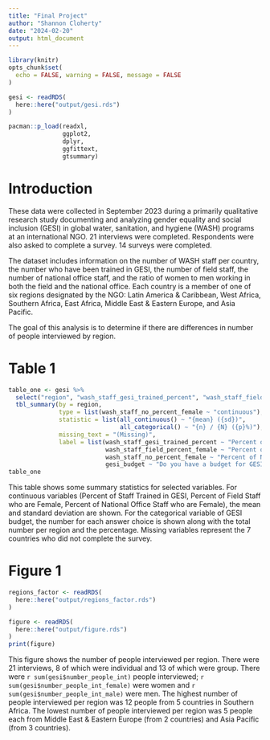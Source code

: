 ```yaml
---
title: "Final Project"
author: "Shannon Cloherty"
date: "2024-02-20"
output: html_document
---
```


```r
library(knitr)
opts_chunk$set(
  echo = FALSE, warning = FALSE, message = FALSE
)

gesi <- readRDS(
  here::here("output/gesi.rds")
)

pacman::p_load(readxl,
               ggplot2,
               dplyr,
               ggfittext,
               gtsummary)
```

# Introduction

These data were collected in September 2023 during a primarily qualitative research study documenting and analyzing gender equality and social inclusion (GESI) in global water, sanitation, and hygiene (WASH) programs at an international NGO. 21 interviews were completed. Respondents were also asked to complete a survey. 14 surveys were completed.

The dataset includes information on the number of WASH staff per country, the number who have been trained in GESI, the number of field staff, the number of national office staff, and the ratio of women to men working in both the field and the national office. Each country is a member of one of six regions designated by the NGO: Latin America & Caribbean, West Africa, Southern Africa, East Africa, Middle East & Eastern Europe, and Asia Pacific.

The goal of this analysis is to determine if there are differences in number of people interviewed by region.

# Table 1

```r
table_one <- gesi %>%
  select("region", "wash_staff_gesi_trained_percent", "wash_staff_field_percent_female", "wash_staff_no_percent_female", "gesi_budget") %>%
  tbl_summary(by = region,
              type = list(wash_staff_no_percent_female ~ "continuous"),
              statistic = list(all_continuous() ~ "{mean} ({sd})",
                               all_categorical() ~ "{n} / {N} ({p}%)"),
              missing_text = "(Missing)",
              label = list(wash_staff_gesi_trained_percent ~ "Percent of Staff Trained in GESI",
                           wash_staff_field_percent_female ~ "Percent of Field Staff who are Female",
                           wash_staff_no_percent_female ~ "Percent of National Office Staff who are Female",
                           gesi_budget ~ "Do you have a budget for GESI?"))
table_one
```

This table shows some summary statistics for selected variables. For continuous variables (Percent of Staff Trained in GESI, Percent of Field Staff who are Female, Percent of National Office Staff who are Female), the mean and standard deviation are shown. For the categorical variable of GESI budget, the number for each answer choice is shown along with the total number per region and the percentage. Missing variables represent the 7 countries who did not complete the survey.

# Figure 1

```r
regions_factor <- readRDS(
  here::here("output/regions_factor.rds")
)

figure <- readRDS(
  here::here("output/figure.rds")
)
print(figure)
```

This figure shows the number of people interviewed per region. There were 21 interviews, 8 of which were individual and 13 of which were group. 
There were `r sum(gesi$number_people_int)` people interviewed; `r sum(gesi$number_people_int_female)` were women and `r sum(gesi$number_people_int_male)` were men. The highest number of people interviewed per region was 12 people from 5 countries in Southern Africa. The lowest number of people interviewed per region was 5 people each from Middle East & Eastern Europe (from 2 countries) and Asia Pacific (from 3 countries).
